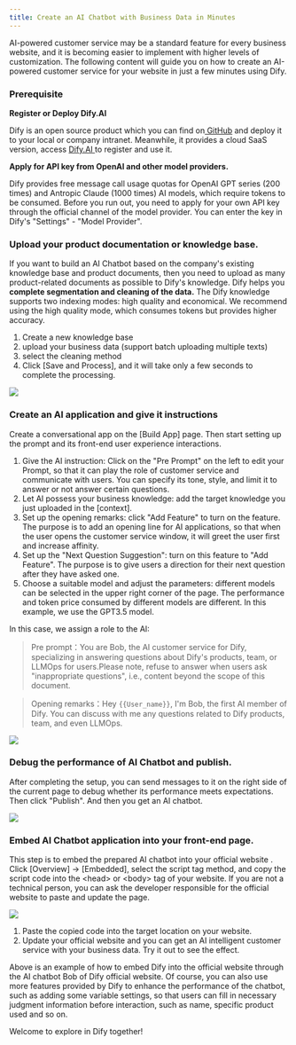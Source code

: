 ```yaml
---
title: Create an AI Chatbot with Business Data in Minutes
---
```



AI-powered customer service may be a standard feature for every business website, and it is becoming easier to implement with higher levels of customization. The following content will guide you on how to create an AI-powered customer service for your website in just a few minutes using Dify.

### Prerequisite

**Register or Deploy Dify.AI**

Dify is an open source product which you can find on[ GitHub](https://github.com/langgenius/dify) and deploy it to your local or company intranet. Meanwhile, it provides a cloud SaaS version, access [Dify.AI ](https://dify.ai/)to register and use it.

**Apply for API key from OpenAI and other model providers.**

Dify provides free message call usage quotas for OpenAI GPT series (200 times) and Antropic Claude (1000 times) AI models, which require tokens to be consumed. Before you run out, you need to apply for your own API key through the official channel of the model provider. You can enter the key in Dify's "Settings" - "Model Provider".

### Upload your product documentation or knowledge base.

If you want to build an AI Chatbot based on the company's existing knowledge base and product documents, then you need to upload as many product-related documents as possible to Dify's knowledge. Dify helps you **complete segmentation and cleaning of the data.** The Dify knowledge supports two indexing modes: high quality and economical. We recommend using the high quality mode, which consumes tokens but provides higher accuracy.

1. Create a new knowledge base
2. upload your business data (support batch uploading multiple texts)
3. select the cleaning method
4. Click \[Save and Process], and it will take only a few seconds to complete the processing.

![](https://assets-docs.dify.ai/dify-enterprise-mintlify/en/learn-more/use-cases/3ba45ef5b8859d80cded096caf386c1b.png)

### Create an AI application and give it instructions

Create a conversational app on the \[Build App] page. Then start setting up the prompt and its front-end user experience interactions.

1. Give the AI instruction: Click on the "Pre Prompt" on the left to edit your Prompt, so that it can play the role of customer service and communicate with users. You can specify its tone, style, and limit it to answer or not answer certain questions.
2. Let AI possess your business knowledge: add the target knowledge you just uploaded in the \[context].
3. Set up the opening remarks: click "Add Feature" to turn on the feature. The purpose is to add an opening line for AI applications, so that when the user opens the customer service window, it will greet the user first and increase affinity.
4. Set up the "Next Question Suggestion": turn on this feature to "Add Feature". The purpose is to give users a direction for their next question after they have asked one.
5. Choose a suitable model and adjust the parameters: different models can be selected in the upper right corner of the page. The performance and token price consumed by different models are different. In this example, we use the GPT3.5 model.

In this case, we assign a role to the AI:

> Pre prompt：You are Bob, the AI customer service for Dify, specializing in answering questions about Dify's products, team, or LLMOps for users.Please note, refuse to answer when users ask "inappropriate questions", i.e., content beyond the scope of this document.

> Opening remarks：Hey `{{User_name}}`, I'm Bob, the first AI member of Dify. You can discuss with me any questions related to Dify products, team, and even LLMOps.

![](https://assets-docs.dify.ai/dify-enterprise-mintlify/en/learn-more/use-cases/1175a854034f6814b8066852d63bcdf8.png)

### Debug the performance of AI Chatbot and publish.

After completing the setup, you can send messages to it on the right side of the current page to debug whether its performance meets expectations. Then click "Publish". And then you get an AI chatbot.

![](https://assets-docs.dify.ai/dify-enterprise-mintlify/en/learn-more/use-cases/6e917021e11803171d7801af948ffc4c.png)

### Embed AI Chatbot application into your front-end page.

This step is to embed the prepared AI chatbot into your official website . Click \[Overview] -> \[Embedded], select the script tag method, and copy the script code into the \<head> or \<body> tag of your website. If you are not a technical person, you can ask the developer responsible for the official website to paste and update the page.

![](https://assets-docs.dify.ai/dify-enterprise-mintlify/en/learn-more/use-cases/8945e4cbb2ffbd9c5e2272fd99768be3.png)

1. Paste the copied code into the target location on your website.
2. Update your official website and you can get an AI intelligent customer service with your business data. Try it out to see the effect.

Above is an example of how to embed Dify into the official website through the AI chatbot Bob of Dify official website. Of course, you can also use more features provided by Dify to enhance the performance of the chatbot, such as adding some variable settings, so that users can fill in necessary judgment information before interaction, such as name, specific product used and so on.

Welcome to explore in Dify together!
